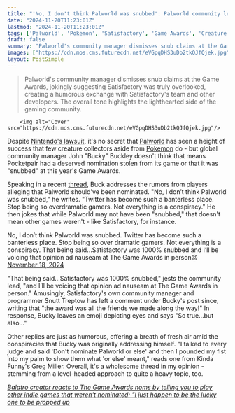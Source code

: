 ```yaml
---
title: "'No, I don't think Palworld was snubbed': Palworld community lead responds to Game Awards backlash, says 'Not everything is a conspiracy'"
date: "2024-11-20T11:23:01Z"
lastmod: "2024-11-20T11:23:01Z"
tags: ['Palworld', 'Pokemon', 'Satisfactory', 'Game Awards', 'Creature Collector', 'Survival', 'Indie Games', 'Nintendo Lawsuit']
draft: false
summary: "Palworld's community manager dismisses snub claims at the Game Awards, jokingly suggesting Satisfactory was truly overlooked, creating a humorous exchange with Satisfactory's team and other developers.  The overall tone highlights the lighthearted side of the gaming community."
images: ["https://cdn.mos.cms.futurecdn.net/eVGpqDHS3uDb2tkQJfQjek.jpg"]
layout: PostSimple
---
```

> Palworld's community manager dismisses snub claims at the Game Awards, jokingly suggesting Satisfactory was truly overlooked, creating a humorous exchange with Satisfactory's team and other developers.  The overall tone highlights the lighthearted side of the gaming community.


        <img alt="Cover" src="https://cdn.mos.cms.futurecdn.net/eVGpqDHS3uDb2tkQJfQjek.jpg"/>
        
Despite [<u>Nintendo's lawsuit</u>](https://www.gamesradar.com/games/survival/palworlds-best-defense-against-part-of-nintendos-lawsuit-could-be-an-8-year-old-gta-5-mod-according-to-one-patent-expert/), it's no secret that [<u>Palworld</u>](https://www.gamesradar.com/palworld/) has seen a height of success that few creature collectors aside from [<u>Pokemon</u>](https://www.gamesradar.com/games/adventure/pokemon/) do - but global community manager John "Bucky" Buckley doesn't think that means Pocketpair had a deserved nomination stolen from its game or that it was "snubbed" at this year's Game Awards.

Speaking in a recent [thread](https://x.com/Bucky_cm/status/1858578343941337286), Buck addresses the rumors from players alleging that Palworld should've been nominated. "No, I don’t think Palworld was snubbed," he writes. "Twitter has become such a banterless place. Stop being so overdramatic gamers. Not everything is a conspiracy." He then jokes that while Palworld may not have been "snubbed," that doesn't mean other games weren't - like Satisfactory, for instance.

No, I don’t think Palworld was snubbed. Twitter has become such a banterless place. Stop being so over dramatic gamers. Not everything is a conspiracy. That being said…Satisfactory was 1000% snubbed and I’ll be voicing that opinion ad nauseam at The Game Awards in person😡[November 18, 2024](https://twitter.com/Bucky_cm/status/1858578343941337286)

"That being said…Satisfactory was 1000% snubbed," jests the community lead, "and I’ll be voicing that opinion ad nauseam at The Game Awards in person." Amusingly, Satisfactory's own community manager and programmer Snutt Treptow has left a comment under Bucky's post since, writing that "the award was all the friends we made along the way!" In response, Bucky leaves an emoji depicting eyes and says "So true…but also…"

Other replies are just as humorous, offering a breath of fresh air amid the conspiracies that Bucky was originally addressing himself. "I talked to every judge and said 'Don't nominate Palworld or else' and then I pounded my fist into my palm to show them what 'or else' meant," reads one from Kinda Funny's Greg Miller. Overall, it's a wholesome thread in my opinion - stemming from a level-headed approach to quite a heavy topic, too.

[<u><em>Balatro creator reacts to The Game Awards noms by telling you to play other indie games that weren't nominated: "I just happen to be the lucky one to be propped up</em></u>](https://www.gamesradar.com/games/roguelike/balatro-creator-reacts-to-the-game-awards-noms-by-telling-you-to-play-other-indie-games-that-werent-nominated-i-just-happen-to-be-the-lucky-one-to-be-propped-up/)
        